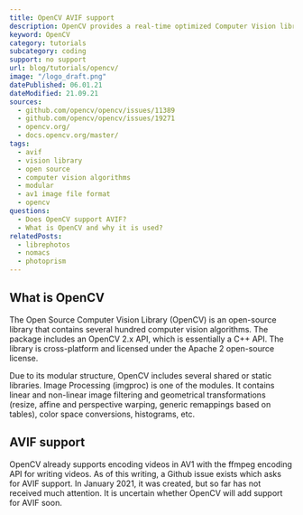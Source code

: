 ```yaml
---
title: OpenCV AVIF support
description: OpenCV provides a real-time optimized Computer Vision library, tools, and hardware. Find out if it supports AVIF.
keyword: OpenCV
category: tutorials
subcategory: coding
support: no support
url: blog/tutorials/opencv/
image: "/logo_draft.png"
datePublished: 06.01.21
dateModified: 21.09.21
sources:
  - github.com/opencv/opencv/issues/11389
  - github.com/opencv/opencv/issues/19271
  - opencv.org/
  - docs.opencv.org/master/
tags:
  - avif
  - vision library
  - open source
  - computer vision algorithms
  - modular
  - av1 image file format
  - opencv
questions:
  - Does OpenCV support AVIF?
  - What is OpenCV and why it is used?
relatedPosts:
  - librephotos
  - nomacs
  - photoprism
---
```


## What is OpenCV

The Open Source Computer Vision Library (OpenCV) is an open-source library that contains several hundred computer vision algorithms. The package includes an OpenCV 2.x API, which is essentially a C++ API. The library is cross-platform and licensed under the Apache 2 open-source license.

Due to its modular structure, OpenCV includes several shared or static libraries. Image Processing (imgproc) is one of the modules. It contains linear and non-linear image filtering and geometrical transformations (resize, affine and perspective warping, generic remappings based on tables), color space conversions, histograms, etc.

## AVIF support

OpenCV already supports encoding videos in AV1 with the ffmpeg encoding API for writing videos. As of this writing, a Github issue exists which asks for AVIF support. In January 2021, it was created, but so far has not received much attention. It is uncertain whether OpenCV will add support for AVIF soon.
